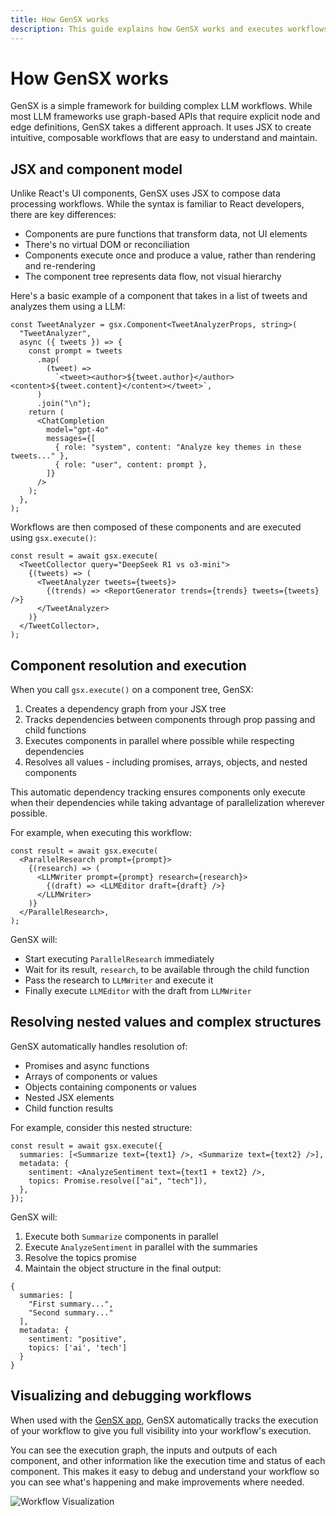 ```yaml
---
title: How GenSX works
description: This guide explains how GenSX works and executes workflows
---
```


# How GenSX works

GenSX is a simple framework for building complex LLM workflows. While most LLM frameworks use graph-based APIs that require explicit node and edge definitions, GenSX takes a different approach. It uses JSX to create intuitive, composable workflows that are easy to understand and maintain.

## JSX and component model

Unlike React's UI components, GenSX uses JSX to compose data processing workflows. While the syntax is familiar to React developers, there are key differences:

- Components are pure functions that transform data, not UI elements
- There's no virtual DOM or reconciliation
- Components execute once and produce a value, rather than rendering and re-rendering
- The component tree represents data flow, not visual hierarchy

Here's a basic example of a component that takes in a list of tweets and analyzes them using a LLM:

```tsx
const TweetAnalyzer = gsx.Component<TweetAnalyzerProps, string>(
  "TweetAnalyzer",
  async ({ tweets }) => {
    const prompt = tweets
      .map(
        (tweet) =>
          `<tweet><author>${tweet.author}</author><content>${tweet.content}</content></tweet>`,
      )
      .join("\n");
    return (
      <ChatCompletion
        model="gpt-4o"
        messages={[
          { role: "system", content: "Analyze key themes in these tweets..." },
          { role: "user", content: prompt },
        ]}
      />
    );
  },
);
```

Workflows are then composed of these components and are executed using `gsx.execute()`:

```tsx
const result = await gsx.execute(
  <TweetCollector query="DeepSeek R1 vs o3-mini">
    {(tweets) => (
      <TweetAnalyzer tweets={tweets}>
        {(trends) => <ReportGenerator trends={trends} tweets={tweets} />}
      </TweetAnalyzer>
    )}
  </TweetCollector>,
);
```

## Component resolution and execution

When you call `gsx.execute()` on a component tree, GenSX:

1. Creates a dependency graph from your JSX tree
2. Tracks dependencies between components through prop passing and child functions
3. Executes components in parallel where possible while respecting dependencies
4. Resolves all values - including promises, arrays, objects, and nested components

This automatic dependency tracking ensures components only execute when their dependencies while taking advantage of parallelization wherever possible.

For example, when executing this workflow:

```tsx
const result = await gsx.execute(
  <ParallelResearch prompt={prompt}>
    {(research) => (
      <LLMWriter prompt={prompt} research={research}>
        {(draft) => <LLMEditor draft={draft} />}
      </LLMWriter>
    )}
  </ParallelResearch>,
);
```

GenSX will:

- Start executing `ParallelResearch` immediately
- Wait for its result, `research`, to be available through the child function
- Pass the research to `LLMWriter` and execute it
- Finally execute `LLMEditor` with the draft from `LLMWriter`

## Resolving nested values and complex structures

GenSX automatically handles resolution of:

- Promises and async functions
- Arrays of components or values
- Objects containing components or values
- Nested JSX elements
- Child function results

For example, consider this nested structure:

```tsx
const result = await gsx.execute({
  summaries: [<Summarize text={text1} />, <Summarize text={text2} />],
  metadata: {
    sentiment: <AnalyzeSentiment text={text1 + text2} />,
    topics: Promise.resolve(["ai", "tech"]),
  },
});
```

GenSX will:

1. Execute both `Summarize` components in parallel
2. Execute `AnalyzeSentiment` in parallel with the summaries
3. Resolve the topics promise
4. Maintain the object structure in the final output:

```tsx
{
  summaries: [
    "First summary...",
    "Second summary..."
  ],
  metadata: {
    sentiment: "positive",
    topics: ['ai', 'tech']
  }
}
```

## Visualizing and debugging workflows

When used with the [GenSX app](https://app.gensx.com), GenSX automatically tracks the execution of your workflow to give you full visibility into your workflow's execution.

You can see the execution graph, the inputs and outputs of each component, and other information like the execution time and status of each component. This makes it easy to debug and understand your workflow so you can see what's happening and make improvements where needed.

![Workflow Visualization](/docs/gensx-visualize-workflow.png)
